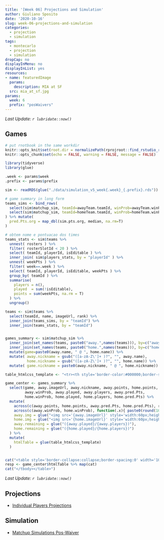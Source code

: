 ```yaml
---
title: '[Week 06] Projections and Simulation'
author: Giuliano Sposito
date: '2020-10-16'
slug: week-06-projections-and-simulation
categories:
  - projection
  - simulation
tags:
  - montecarlo
  - projection
  - simulation
dropCap: no
displayInMenu: no
displayInList: yes
resources:
- name: featuredImage
  params:
    description: MIA at SF
  src: mia_at_sf.jpg
params:
  week: 6
  prefix: "posWaivers"
---
```


_Last Update: `r lubridate::now()`_

<!--more-->

## Games

```r

# put rnotbook in the same workdir
knitr::opts_knit$set(root.dir = normalizePath(rprojroot::find_rstudio_root_file())) 
knitr::opts_chunk$set(echo = FALSE, warning = FALSE, message = FALSE)

```

```r
library(tidyverse)
library(glue)

.week <- params$week
.prefix <- params$prefix

sim <- readRDS(glue("./data/simulation_v5_week{.week}_{.prefix}.rds"))

# game summary in long form
teams_sims <- bind_rows(
  select(sim$matchup_sim, teamId=awayTeam.teamId, winProb=awayTeam.winProb, winProb.org=awayTeam.winProb.org, pred.Pts=awayTeam.totalPts, sim.pts=awayTeam.simulation, sim.pts.org=awayTeam.simulation.org),
  select(sim$matchup_sim, teamId=homeTeam.teamId, winProb=homeTeam.winProb, winProb.org=homeTeam.winProb.org, pred.Pts=homeTeam.totalPts, sim.pts=awayTeam.simulation, sim.pts.org=homeTeam.simulation.org)
) %>% mutate(
  pred.Pts.org = map_dbl(sim.pts.org, median, na.rm=T)
)

# obtem nome e pontuacao dos times
teams_stats <- sim$teams %>% 
  unnest( rosters ) %>% 
  filter( rosterSlotId < 20 ) %>%
  select( teamId, playerId, isEditable ) %>% 
  inner_join( sim$players_stats, by = "playerId" ) %>% 
  unnest( weekPts ) %>% 
  filter( week==.week ) %>% 
  select( teamId, playerId, isEditable, weekPts ) %>% 
  group_by( teamId ) %>% 
  summarise(
    players = n(),
    played  = sum(!isEditable),
    points = sum(weekPts, na.rm = T)
  ) %>% 
  ungroup()

teams <- sim$teams %>% 
  select(teamId, name, imageUrl, rank) %>% 
  inner_join(teams_sims, by = "teamId") %>% 
  inner_join(teams_stats, by = "teamId")


games_summary <- sim$matchup_sim %>% 
  inner_join(set_names(teams, paste0("away.",names(teams))), by=c("awayTeam.teamId"="away.teamId")) %>% 
  inner_join(set_names(teams, paste0("home.",names(teams))), by=c("homeTeam.teamId"="home.teamId")) %>% 
  mutate(game=paste0(away.name, " @ ", home.name)) %>% 
  mutate( away.nickname = gsub("([a-zA-Z\']+ )?", "", away.name),
          home.nickname = gsub("([a-zA-Z\']+ )?", "", home.name)) %>% 
  mutate( game.nickname = paste0(away.nickname, " @ ", home.nickname))

table_htmlcss_template <- "<tr><th style='border-color:#000000;border-style:solid;border-width:1px;font-family:Arial, sans-serif;font-size:14px;font-weight:normal;overflow:hidden;padding:10px 5px;text-align:center;vertical-align:top;word-break:normal' rowspan='2'>{away.img}</th><th style='border-color:#000000;border-style:solid;border-width:1px;font-family:Arial, sans-serif;font-size:14px;font-weight:bold;overflow:hidden;padding:10px 5px;text-align:center;vertical-align:top;word-break:normal' colspan='5'>{game}</th><th style='border-color:#000000;border-style:solid;border-width:1px;font-family:Arial, sans-serif;font-size:14px;font-weight:normal;overflow:hidden;padding:10px 5px;text-align:center;vertical-align:top;word-break:normal' rowspan='2'>{home.img}</th></tr><tr><td style='border-color:#000000;border-style:solid;border-width:1px;font-family:'Lucida Sans Unicode', 'Lucida Grande', sans-serif !important;;font-size:15px;overflow:hidden;padding:10px 5px;text-align:center;vertical-align:top;word-break:normal'>{away.nickname}</td><td style='border-color:#000000;border-style:solid;border-width:1px;font-family:'Lucida Sans Unicode', 'Lucida Grande', sans-serif !important;;font-size:15px;overflow:hidden;padding:10px 5px;text-align:right;vertical-align:top;word-break:normal'><span style='font-weight:bold'>{away.points}</span></td><td style='border-color:#000000;border-style:solid;border-width:1px;font-family:'Lucida Sans Unicode', 'Lucida Grande', sans-serif !important;;font-size:15px;overflow:hidden;padding:10px 5px;text-align:center;vertical-align:top;word-break:normal' rowspan='2'>@</td><td style='border-color:#000000;border-style:solid;border-width:1px;font-family:'Lucida Sans Unicode', 'Lucida Grande', sans-serif !important;;font-size:15px;overflow:hidden;padding:10px 5px;text-align:left;vertical-align:top;word-break:normal'><span style='font-weight:bold'>{home.points}</span></td><td style='border-color:#000000;border-style:solid;border-width:1px;font-family:'Lucida Sans Unicode', 'Lucida Grande', sans-serif !important;;font-size:15px;overflow:hidden;padding:10px 5px;text-align:center;vertical-align:top;word-break:normal'>{home.nickname}</td></tr><tr><td style='border-color:#000000;border-style:solid;border-width:1px;font-family:'Lucida Sans Unicode', 'Lucida Grande', sans-serif !important;;font-size:12px;overflow:hidden;padding:10px 5px;text-align:center;vertical-align:top;word-break:normal'>{away.winProb}</td><td style='border-color:#000000;border-style:solid;border-width:1px;font-family:'Lucida Sans Unicode', 'Lucida Grande', sans-serif !important;;font-size:12px;overflow:hidden;padding:10px 5px;text-align:center;vertical-align:top;word-break:normal'>{away.remaining}</td><td style='border-color:#000000;border-style:solid;border-width:1px;font-family:'Lucida Sans Unicode', 'Lucida Grande', sans-serif !important;;font-size:12px;overflow:hidden;padding:10px 5px;text-align:right;vertical-align:top;word-break:normal'>{away.pred.Pts}</td><td style='border-color:#000000;border-style:solid;border-width:1px;font-family:'Lucida Sans Unicode', 'Lucida Grande', sans-serif !important;;font-size:12px;overflow:hidden;padding:10px 5px;text-align:left;vertical-align:top;word-break:normal'>{home.pred.Pts}</td><td style='border-color:#000000;border-style:solid;border-width:1px;font-family:'Lucida Sans Unicode', 'Lucida Grande', sans-serif !important;;font-size:12px;overflow:hidden;padding:10px 5px;text-align:center;vertical-align:top;word-break:normal'>{home.remaining}</td><td style='border-color:#000000;border-style:solid;border-width:1px;font-family:'Lucida Sans Unicode', 'Lucida Grande', sans-serif !important;;font-size:12px;overflow:hidden;padding:10px 5px;text-align:center;vertical-align:top;word-break:normal'>{home.winProb}</td></tr><tr><td style='border-color:black;border-style:solid;border-width:1px;font-family:Arial, sans-serif;font-size:14px;overflow:hidden;padding:10px 5px;text-align:left;vertical-align:top;word-break:normal' colspan='7'></td></tr>"

game_center <- games_summary %>%
  select(game, away.imageUrl, away.nickname, away.points, home.points, home.nickname, home.imageUrl,
         away.winProb, away.played, away.players, away.pred.Pts, 
         home.winProb, home.played, home.players, home.pred.Pts) %>% 
  mutate(
    across(c(away.points, home.points, away.pred.Pts, home.pred.Pts), round, digits=1),
    across(c(away.winProb, home.winProb), function(.x){ paste0(round(100*.x),"%") }),
    away.img = glue("<img src='{away.imageUrl}' style='width:60px;height:60px' alt=''>"),
    home.img = glue("<img src='{home.imageUrl}' style='width:60px;height:60px' alt=''>"),
    away.remaining = glue("({away.played}/{away.players})"),
    home.remaining = glue("({home.played}/{home.players})")
  ) %>% 
  mutate(
    htmlTable = glue(table_htmlcss_template)
  )


cat("<table style='border-collapse:collapse;border-spacing:0' width='100%' class='tg'><tbody>")
resp <- game_center$htmlTable %>% map(cat)
cat("</tbody></table>")
```
_Last Update: `r lubridate::now()`_
 
## Projections

- [Individual Players Projections](/reports/2020/ffa_players_projection_week6.html)

## Simulation

- [Matchup Simulations Pos-Waiver](/reports/2020/dudes_simulation_v5_week6_posWaivers.html)
